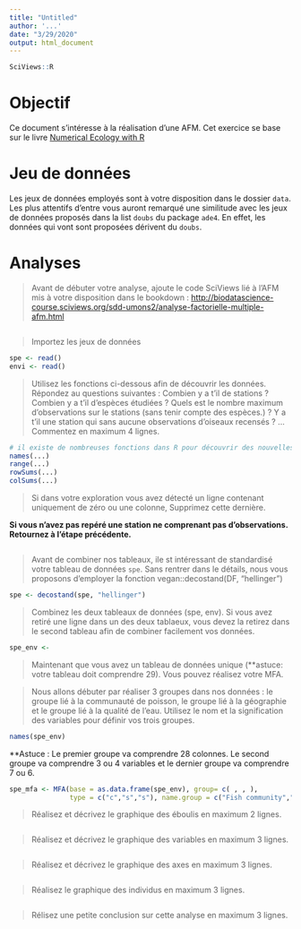 ```yaml
---
title: "Untitled"
author: '...'
date: "3/29/2020"
output: html_document
---
```


```r
SciViews::R
```

# Objectif

Ce document s'intéresse à la réalisation d'une AFM. Cet exercice se base sur le livre [Numerical Ecology with R](http://adn.biol.umontreal.ca/~numericalecology/numecolR/)

# Jeu de données

Les jeux de données employés sont à votre disposition dans le dossier `data`. Les plus attentifs d'entre vous auront remarqué une similitude avec les jeux de données proposés dans la list `doubs` du package `ade4`. En effet, les données qui vont sont proposées dérivent du `doubs`.

# Analyses

> Avant de débuter votre analyse, ajoute le code SciViews lié à l'AFM mis à votre disposition dans le bookdown : <http://biodatascience-course.sciviews.org/sdd-umons2/analyse-factorielle-multiple-afm.html>

```r

```

> Importez les jeux de données

```r
spe <- read()
envi <- read()
```

> Utilisez les fonctions ci-dessous afin de découvrir les données. Répondez au questions suivantes : Combien y a t'il de stations ? Combien y a t'il d'espèces étudiées ? Quels est le nombre maximum d'observations sur le stations (sans tenir compte des espèces.) ? Y a t'il une station qui sans aucune observations d'oiseaux recensés ? ... Commentez en maximum 4 lignes.

```r
# il existe de nombreuses fonctions dans R pour découvrir des nouvelles données. 
names(...)
range(...) 
rowSums(...)
colSums(...)
```

> Si dans votre exploration vous avez détecté un ligne contenant uniquement de zéro ou une colonne, Supprimez cette dernière. 

**Si vous n'avez pas repéré une station ne comprenant pas d'observations. Retournez à l'étape précédente.**

```r

```

> Avant de combiner nos tableaux, ile st intéressant de standardisé votre tableau de données `spe`. Sans rentrer dans le détails, nous vous proposons d'employer la fonction vegan::decostand(DF, "hellinger")

```r
spe <- decostand(spe, "hellinger")
```


> Combinez les deux tableaux de données (spe, env). Si vous avez retiré une ligne dans un des deux tablaeux, vous devez la retirez dans le second tableau afin de combiner facilement vos données.

```r
spe_env <- 
```

> Maintenant que vous avez un tableau de données unique (**astuce: votre tableau doit comprendre 29). Vous pouvez réalisez votre MFA.

> Nous allons débuter par réaliser 3 groupes dans nos données : le groupe lié à la communauté de poisson, le groupe lié à la géographie et le groupe lié à la qualité de l'eau. Utilisez le nom et la signification des variables pour définir vos trois groupes.

```r
names(spe_env)
```

**Astuce : Le premier groupe va comprendre 28 colonnes. Le second groupe va comprendre 3 ou 4 variables et le dernier groupe va comprendre 7 ou 6.

```r
spe_mfa <- MFA(base = as.data.frame(spe_env), group= c( , , ),
               type = c("c","s","s"), name.group = c("Fish community","Geography","Water quality"), graph = FALSE)
```


> Réalisez et décrivez le graphique des éboulis en maximum 2 lignes.

```r

```

> Réalisez et décrivez le graphique des variables en maximum 3 lignes.

```r

```

> Réalisez et décrivez le graphique des axes en maximum 3 lignes. 

```r

```

> Réalisez le graphique des individus en maximum 3 lignes. 

```r

```

> Rélisez une petite conclusion sur cette analyse en maximum 3 lignes.
